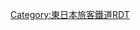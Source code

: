 {{Routemap|inline=<includeonly>yes</includeonly>|collapse=yes|title=高崎線|title-bg=#f68b1e|title-color=white|map=
vSTR~~ ~~[[東北本線]]
STR!~POINTERg@fq\vSTR\~~ ~~[[京濱東北線]]
\\STR\vSTR-ABZgl\STR+r\STR+l\STRq~~ ~~[[埼京線]]
\\STR\SPLe\STR\tSTRa\STR+l~~ ~~[[東北新幹線]]
\\\KBHFe!~HUBrg\BHF!~HUBq\STR!~HUBq\tBHF!~HUBq\BHF!~HUBq\uexKBHFaq!~HUBlg~~0.0~~'''[[大宮站 (埼玉縣)|大宮]]'''~~[[西武鐵道|西武]]：''{{link-ja|大宮線|西武大宮線}}''
\\\KBHFa!~HUBe\STR\STR\tSTR\STR\uKBHFa!~HUBe
\\\STR\STR\STR\tSTR\STR\uSTR~~ ~~{{link-ja|大宮綜合車輛中心|大宮総合車両センター}}
\\\STR\STR\KDSTe\tSTR\STR\uSTR~~ ~~ 、{{link-ja|大宮車輛所|大宮車両所}}
\\\STRr\STR\\tSTR\STR\uSTR~~ ~~[[東武鐵道|東武]]：[[野田線]]
\\\STRq\ABZgr\\tSTRe\STR\uSTR~~ ~~東北本線（[[宇都宮線]]）
\\\\STR\\STR\STR\uHST~~ ~~[[鐵道博物館站|鐵道博物館]]
\\\ABZq+l\KRZu\STRq\KRZu\STRr\uSTR~~ ~~東北新幹線
\\\LSTR!~POINTERg@fq\STR\\STR\\uSTR~~ ~~[[上越新幹線]]
\\\uSTR+l\mKRZu\uSTRq\mKRZu\uSTRq\uSTRr~~ ~~[[伊奈線]]
\\STR\\STRl~~ ~~[[川越線]]
BHF~~4.0~~'''[[宮原站|宮原]]'''
BHF~~8.2~~'''[[上尾站|上尾]]'''
BHF~~9.9~~'''[[北上尾站|北上尾]]'''
BHF~~11.8~~'''[[桶川站|桶川]]'''
SKRZ-Ao~~ ~~[[首都圈中央連絡自動車道]]
BHF~~16.4~~'''[[北本站|北本]]'''
BHF~~20.0~~'''[[鴻巢站|鴻巢]]'''
BHF~~24.3~~'''[[北鴻巢站|北鴻巢]]'''
uexKBHFeq\BHF\~~27.3~~'''[[吹上站 (埼玉縣)|吹上]]'''
STR~~ ~~←''{{link-ja|行田馬車鐵道|行田馬車鉄道}}''
LSTR\BHF\~~29.6~~'''[[行田站|行田]]'''
\\KRZo\KRZu\STRq\STRq\STR+r~~ ~~[[秩父鐵道]]：[[秩父本線]]
\\STRl\KRZu\STR+r\\STR
\\\BHF!~HUBaq\BHF!~HUBq\exKXBHFa-L!~HUBq\XBHF-R!~HUBeq~~34.4~~'''[[熊谷站|熊谷]]'''
\\\\STR2\STRc3!~STRl\xKRZu\KRZu\STR+r~~ ~~上越新幹線
\\\\STRc1\STR+4\exSTR\STR\STR
\\\\\eKRWgl\exKRWg+r\STR\STR~~ ~~高崎線、秩父鐵道聯絡
\\\\\STR\exKRWgl\eKRWg+r\STR~~ ~~渡線（停止使用）
\\\\\STR\exHST\HST\STR~~ ~~[[上熊谷站|上熊谷]]<!-- 高崎線が目立つよう、高崎線の駅などや高崎線との乗換駅以外は小さな表示で -->
\\\\\eKRZu\exSTRr\STR\STR~~ ~~東武：{{link-ja|熊谷線|東武熊谷線}}
\\\\\STR\\STRl\KRZo
\\\\\DST\\\LSTR~~39.3~~{{link-ja|熊谷貨運總站|熊谷貨物ターミナル駅}}
\\ABZgl~~ ~~秩父鐵道：[[秩父鐵道三尻線|三尻線]]（貨物線）
\\BHF~~41.0~~'''[[籠原站|籠原]]'''
\\\ABZgl\KDSTeq~~ ~~{{link-ja|高崎車輛中心|高崎車両センター}}
\\STR~~ ~~ 籠原派出
\\BHF~~45.8~~'''[[深谷站|深谷]]'''
\\BHF~~50.1~~'''[[岡部站|岡部]]'''
\\hKRZWae~~ ~~{{link-ja|志戶川|志戸川}}
\\\BHF\uexKBHFaq~~55.7~~'''[[本庄站 (埼玉縣)|本-{庄}-]]
\\STR~~ ~~''{{link-ja|本庄電氣軌道|本庄電気軌道}}''→
\\BHF~~59.7~~'''[[神保原站|神保原]]'''
\\hKRZWae~~ ~~{{link-ja|神流川 (利根川水系)|神流川 (利根川水系)|神流川}}
\\STR+GRZq~~ ~~↑[[埼玉縣]]/[[群馬縣]]↓
\\BHF~~64.2~~'''[[新町站 (群馬縣)|新町]]'''
\\hKRZWae~~ ~~溫井川
\\SKRZ-Au~~ ~~[[關越自動車道]]
\\\STR\STR+l~~ ~~[[八高線]]
\\\STR\HST~~66.7~~'''[[北藤岡站|北藤岡]]'''
\\\ABZg+l\STRr
\\hKRZWae~~ ~~{{link-ja|烏川 (利根川水系)|烏川 (利根川水系)|烏川}}
\\ABZg+r~~ ~~貨運線（''{{link-ja|岩鼻輕便鐵道|岩鼻軽便鉄道}}''）
\\BHF~~70.3~~'''[[倉賀野站|倉賀野]]'''
\KDSTa\STR~~72.2~~{{link-ja|高崎調車場|高崎操車場}}~~{{link-ja|高崎機務段|高崎機関区}}
\STRl\ABZg+r
\STR+l\ABZgr
\DST\STR~~ ~~高崎車輛中心
\\\\STRl\ABZg+r\\\LSTR~~ ~~ 高崎支所
\\\\STR+l\KRZu\STRq\STRq\STRr
\\STR\ABZg+l\ABZq+l~~ ~~[[上信電鐵]]：[[上信線]]
\\\BHF!~HUBaq\BHF+GRZq!~HUBq\KBHFe!~HUBq\uexKBHFaq!~HUBeq~~74.7~~'''[[高崎站 (日本)|高崎]]'''~~東武：''{{link-ja|伊香保軌道線|東武伊香保軌道線|高崎線}}''
\\STR\ABZgl\STRq~~ ~~[[信越本線]]
\\STRl\KRZu\STR+r
\\\STR\ABZgl~~ ~~[[北陸新幹線]]→
\\\STR\STR~~ ~~[[上越線]]/上越新幹線
|bottom={{navbar|高崎線RDT}}
}}<noinclude>{{rdt intro|[[高崎線]]}}

[[Category:東日本旅客鐵道RDT]]
[[Category:高崎線| ]]

</noinclude>